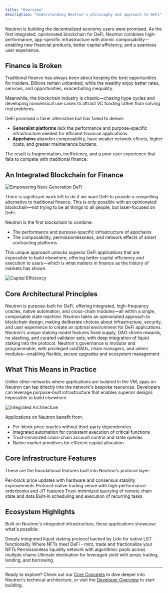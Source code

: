 ```yaml
---
title: "Overview"
description: "Understanding Neutron's philosophy and approach to DeFi"
---
```


Neutron is building the decentralized economy users were promised. As the first integrated, opinionated blockchain for DeFi, Neutron combines high-performance, app-specific infrastructure with atomic composability—enabling new financial products, better capital efficiency, and a seamless user experience.

## Finance is Broken

Traditional finance has always been about keeping the best opportunities for insiders. Billions remain unbanked, while the wealthy enjoy better rates, services, and opportunities, exacerbating inequality.

Meanwhile, the blockchain industry is chaotic—chasing hype cycles and developing nonsensical use cases to attract VC funding rather than solving real problems.

DeFi promised a fairer alternative but has failed to deliver:

- **Generalist platforms** lack the performance and purpose-specific infrastructure needed for efficient financial applications.
- **Appchains** abandon composability, have weaker network effects, higher costs, and greater maintenance burdens.

The result is fragmentation, inefficiency, and a poor user experience that fails to compete with traditional finance.

## An Integrated Blockchain for Finance

![Empowering Next-Generation DeFi](/images/empower.png)

There is significant work left to do if we want DeFi to provide a compelling alternative to traditional finance. This is only possible with an opinionated blockchain—not trying to be all things to all people, but laser-focused on DeFi.

Neutron is the first blockchain to combine:
- The performance and purpose-specific infrastructure of appchains
- The composability, permissionlessness, and network effects of smart contracting platforms

This unique approach unlocks superior DeFi applications that are impossible to build elsewhere, offering better capital efficiency and execution to users—which is what matters in finance as the history of markets has shown.

![Capital Efficiency](/images/capital-efficiency.png)

## Core Architectural Principles

<CardGroup cols={2}>
  <Card title="Integrated Architecture" icon="puzzle-piece" href="/concepts/integrated-architecture">
    Neutron is purpose-built for DeFi, offering integrated, high-frequency oracles, native automation, and cross-chain modules—all within a single, composable state machine.
  </Card>
  <Card title="Opinionated Blockchains" icon="compass" href="/concepts/opinionated-blockchains">
    Neutron takes an opinionated approach to blockchain design, making deliberate choices about infrastructure, security, and user experience to create an optimal environment for DeFi applications.
  </Card>
  <Card title="Proof of Liquid Staking" icon="shield-check" href="/concepts/proof-of-liquid-staking">
    Neutron's unique staking model features fixed supply, DAO-driven rewards, no slashing, and curated validator sets, with deep integration of liquid staking into the protocol.
  </Card>
  <Card title="Modular Governance" icon="gavel" href="/concepts/modular-governance">
    Neutron's governance is modular and programmable, with privileged subDAOs, chain managers, and admin modules—enabling flexible, secure upgrades and ecosystem management.
  </Card>
</CardGroup>

## What This Means in Practice

Unlike other networks where applications are isolated in the VM, apps on Neutron can tap directly into the network's bespoke resources. Developers can leverage purpose-built infrastructure that enables superior designs impossible to build elsewhere.

![Integrated Architecture](/images/integrated.png)

Applications on Neutron benefit from:
- Per-block price oracles without third-party dependencies
- Integrated automation for consistent execution of critical functions
- Trust-minimized cross-chain account control and state queries
- Native market primitives for efficient capital allocation

## Core Infrastructure Features

These are the foundational features built into Neutron's protocol layer:

<CardGroup cols={2}>
  <Card title="High-Frequency Oracle" icon="bolt" href="/developers/modules/oracle">
    Per-block price updates with hardware and consensus stability improvements
  </Card>
  <Card title="Integrated Orderbook" icon="gauge-high" href="/defi/duality">
    Protocol-native trading venue with high-performance orderbooks and JIT features
  </Card>
  <Card title="Interchain Queries" icon="magnifying-glass" href="/developers/modules/interchain-queries">
    Trust-minimized querying of remote chain state and data
  </Card>
  <Card title="Native Automation" icon="robot" href="/developers/modules/cron">
    Built-in scheduling and execution of recurring tasks
  </Card>
</CardGroup>

## Ecosystem Highlights

Built on Neutron's integrated infrastructure, these applications showcase what's possible:

<CardGroup cols={2}>
  <Card title="Drop Protocol" icon="droplet" href="/defi/drop">
    Deeply integrated liquid staking protocol backed by Lido for native LST functionality
  </Card>
  <Card title="Superbolt" icon="bolt" href="https://superbolt.wtf/">
    Where NFTs meet DeFi - mint, trade and fractionalize your NFTs
  </Card>
  <Card title="Astroport" icon="satellite" href="https://astroport.fi/">
    Permissionless liquidity network with algorithmic pools across multiple chains
  </Card>
  <Card title="Mars Protocol" icon="rocket" href="https://marsprotocol.io/">
    Ultimate destination for leveraged yield with perps trading, lending, and borrowing
  </Card>
</CardGroup>

---

Ready to explore? Check out our [Core Concepts](/concepts/integrated-architecture) to dive deeper into Neutron's technical architecture, or visit the [Developer Overview](/developers/overview) to start building.

